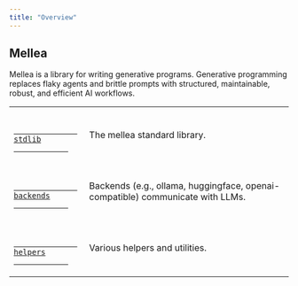 ```yaml
---
title: "Overview"
---
```


## Mellea

Mellea is a library for writing generative programs. Generative programming replaces flaky agents and brittle prompts with structured, maintainable, robust, and efficient AI workflows.

<table>
  <tbody>
    <tr>
      <td>
        <p>
          <a href="/api-reference/stdlib/index" title="mellea.stdlib">
            <code>
              <span>stdlib</span>
            </code>
          </a>
        </p>
      </td>
      <td>
        <p>The mellea standard library.</p>
      </td>
    </tr>
    <tr>
      <td>
        <p>
          <a href="/api-reference/backends/index" title="mellea.backends">
            <code>
              <span>backends</span>
            </code>
          </a>
        </p>
      </td>
      <td>
        <p>
          Backends (e.g., ollama, huggingface, openai-compatible) communicate
          with LLMs.
        </p>
      </td>
    </tr>
    <tr>
      <td>
        <p>
          <a href="/api-reference/helpers/index" title="mellea.helpers">
            <code>
              <span>helpers</span>
            </code>
          </a>
        </p>
      </td>
      <td>
        <p>Various helpers and utilities.</p>
      </td>
    </tr>
  </tbody>
</table>
